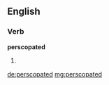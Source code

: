==English==

===Verb===
'''perscopated'''

# {{past of|[[perscopate]]}}

[[de:perscopated]]
[[mg:perscopated]]